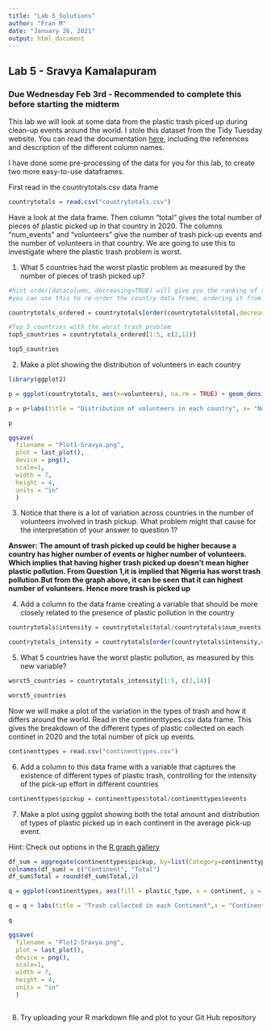 ---
title: "Lab 5_Solutions"
author: "Fran M"
date: "January 26, 2021"
output: html_document
---

## Lab 5 - Sravya Kamalapuram

### Due Wednesday Feb 3rd - Recommended to complete this before starting the midterm

This lab we will look at some data from the plastic trash piced up during clean-up events around the world. I stole this dataset from the Tidy Tuesday website. You can read the documentation [here](https://github.com/rfordatascience/tidytuesday/blob/master/data/2021/2021-01-26/readme.md), including the references and description of the different column names.

I have done some pre-processing of the data for you for this lab, to create two more easy-to-use dataframes.

First read in the countrytotals.csv data frame
```{r echo=FALSE}
countrytotals = read.csv("countrytotals.csv")

```

Have a look at the data frame. Then column "total" gives the total number of pieces of plastic picked up in that country in 2020. The columns "num_events" and "volunteers" give the number of trash pick-up events and the number of volunteers in that country. We are going to use this to investigate where the plastic trash problem is worst.

1. What 5 countries had the worst plastic problem as measured by the number of pieces of trash picked up?

```{r echo=FALSE}

#hint order(datacolumn, decreasing=TRUE) will give you the ranking of the countries by the values in the data column
#you can use this to re-order the country data frame, ordering it from the country with the most trash picked up to the least

countrytotals_ordered = countrytotals[order(countrytotals$total,decreasing = TRUE),]
```

```{r warning=FALSE}
#Top 5 countries with the worst trash problem
top5_countries = countrytotals_ordered[1:5, c(2,11)]

top5_countries

```


2. Make a plot showing the distribution of volunteers in each country

```{r echo=FALSE,warning=FALSE, message=FALSE}
library(ggplot2)

p = ggplot(countrytotals, aes(x=volunteers), na.rm = TRUE) + geom_density(fill = "red") +geom_text(data= countrytotals,aes(x=countrytotals[which.max(volunteers),13],y=0.000004, label="Nigeria",fill=NULL))

p = p+labs(title = "Distribution of volunteers in each country", x= "Number of Volunteers", y = "Density") + theme(plot.title = element_text(hjust=0.5))

p

ggsave(
  filename = "Plot1-Sravya.png",
  plot = last_plot(),
  device = png(),
  scale=1,
  width = 7,
  height = 4,
  units = "in"
  )


```

3. Notice that there is a lot of variation across countries in the number of volunteers involved in trash pickup. What problem might that cause for the interpretation of your answer to question 1?

**Answer:** 
**The amount of trash picked up could be higher because a country has higher number of events or higher number of volunteers. Which implies that having higher trash picked up doesn't mean higher plastic pollution. From Question 1,it is implied that Nigeria has worst trash pollution.But from the graph above, it can be seen that it can highest number of volunteers. Hence more trash is picked up  **


4. Add a column to the data frame creating a variable that should be more closely related to the presence of plastic pollution in the country

```{r}

countrytotals$intensity = countrytotals$total/countrytotals$num_events

countrytotals_intensity = countrytotals[order(countrytotals$intensity,decreasing = TRUE),]

```

5. What 5 countries have the worst plastic pollution, as measured by this new variable?

```{r}

worst5_countries = countrytotals_intensity[1:5, c(2,14)]

worst5_countries
```

Now we will make a plot of the variation in the types of trash and how it differs around the world. Read in the continenttypes.csv data frame. This gives the breakdown of the different types of plastic collected on each continet in 2020 and the total number of pick up events.

```{r echo=FALSE}

continenttypes = read.csv("continenttypes.csv")

```

6. Add a column to this data frame with a variable that captures the existence of different types of plastic trash, controlling for the intensity of the pick-up effort in different countries

```{r}
continenttypes$pickup = continenttypes$total/continenttypes$events

```

7. Make a plot using ggplot showing both the total amount and distribution of types of plastic picked up in each continent in the average pick-up event.

Hint: Check out options in the [R graph gallery](https://www.r-graph-gallery.com)

```{r echo=FALSE, warning=FALSE}

df_sum = aggregate(continenttypes$pickup, by=list(Category=continenttypes$continent), FUN=sum)
colnames(df_sum) = c("Continent", "Total")
df_sum$Total = round(df_sum$Total,2)

q = ggplot(continenttypes, aes(fill = plastic_type, x = continent, y = pickup))+geom_bar(position = "stack", stat = "identity")+ geom_text(data=df_sum, aes(x=Continent, y = Total, label=Total, fill=NULL),nudge_y = 0.75)

q = q + labs(title = "Trash collected in each Continent",x = "Continent", y = "Trash collected per event")+theme(plot.title = element_text(hjust=0.5))

q

ggsave(
  filename = "Plot2-Sravya.png",
  plot = last_plot(),
  device = png(),
  scale=1,
  width = 7,
  height = 4,
  units = "in"
  )



```

8. Try uploading your R markdown file and plot to your Git Hub repository